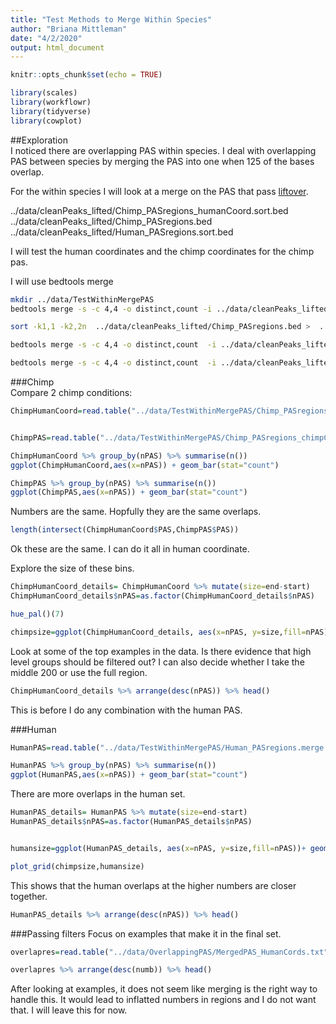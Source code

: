 ```yaml
---
title: "Test Methods to Merge Within Species"
author: "Briana Mittleman"
date: "4/2/2020"
output: html_document
---
```


```r
knitr::opts_chunk$set(echo = TRUE)
```


```r
library(scales)
library(workflowr)
library(tidyverse)
library(cowplot)
```
##Exploration  
I noticed there are overlapping PAS within species. I deal with overlapping PAS between species by merging the PAS into one when 125 of the bases overlap. 

For the within species I will look at a merge on the PAS that pass [liftover](liftoverPAS.html). 

../data/cleanPeaks_lifted/Chimp_PASregions_humanCoord.sort.bed
../data/cleanPeaks_lifted/Chimp_PASregions.bed
../data/cleanPeaks_lifted/Human_PASregions.sort.bed

I will test the human coordinates and the chimp coordinates for the chimp pas. 

I will use bedtools merge 

```bash
mkdir ../data/TestWithinMergePAS
bedtools merge -s -c 4,4 -o distinct,count -i ../data/cleanPeaks_lifted/Chimp_PASregions_humanCoord.sort.bed > ../data/TestWithinMergePAS/Chimp_PASregions_humanCoord.merge.bed

sort -k1,1 -k2,2n  ../data/cleanPeaks_lifted/Chimp_PASregions.bed >  ../data/cleanPeaks_lifted/Chimp_PASregions.sort.bed

bedtools merge -s -c 4,4 -o distinct,count  -i ../data/cleanPeaks_lifted/Chimp_PASregions.sort.bed > ../data/TestWithinMergePAS/Chimp_PASregions_chimpCoord.merge.bed

bedtools merge -s -c 4,4 -o distinct,count  -i ../data/cleanPeaks_lifted/Human_PASregions.sort.bed > ../data/TestWithinMergePAS/Human_PASregions.merge.bed


```


###Chimp  
Compare 2 chimp conditions:  

```r
ChimpHumanCoord=read.table("../data/TestWithinMergePAS/Chimp_PASregions_humanCoord.merge.bed",col.names = c("chr",'start','end','PAS', 'nPAS'),stringsAsFactors = F)


ChimpPAS=read.table("../data/TestWithinMergePAS/Chimp_PASregions_chimpCoord.merge.bed",col.names = c("chr",'start','end','PAS', 'nPAS'),stringsAsFactors = F)
```


```r
ChimpHumanCoord %>% group_by(nPAS) %>% summarise(n())
ggplot(ChimpHumanCoord,aes(x=nPAS)) + geom_bar(stat="count")
```
```r
ChimpPAS %>% group_by(nPAS) %>% summarise(n())
ggplot(ChimpPAS,aes(x=nPAS)) + geom_bar(stat="count")
```
Numbers are the same. Hopfully they are the same overlaps.  

```r
length(intersect(ChimpHumanCoord$PAS,ChimpPAS$PAS))
```
Ok these are the same. I can do it all in human coordinate.  

Explore the size of these bins.  

```r
ChimpHumanCoord_details= ChimpHumanCoord %>% mutate(size=end-start)
ChimpHumanCoord_details$nPAS=as.factor(ChimpHumanCoord_details$nPAS)
```


```r
hue_pal()(7)

```

```r
chimpsize=ggplot(ChimpHumanCoord_details, aes(x=nPAS, y=size,fill=nPAS))+ geom_boxplot() + geom_hline(yintercept = 200,col="#F8766D")+  geom_hline(yintercept = 400,col="#C49A00") + geom_hline(yintercept = 600,col="#53B400") + geom_hline(yintercept = 800,col="#00C094") + geom_hline(yintercept = 1000,col="#00B6EB") + geom_hline(yintercept = 1200,col="#A58AFF")+ geom_hline(yintercept = 1400,col="#FB61D7")+ labs(title="Size of chimp overlap PAS, colored by expected if overlap = 1 base")
```

Look at some of the top examples in the data. Is there evidence that high level groups should be filtered out?  I can also decide whether I take the middle 200 or use the full region.  

```r
ChimpHumanCoord_details %>% arrange(desc(nPAS)) %>% head()
```
This is before I do any combination with the human PAS. 


###Human  

```r
HumanPAS=read.table("../data/TestWithinMergePAS/Human_PASregions.merge.bed",col.names = c("chr",'start','end','PAS', 'nPAS'),stringsAsFactors = F)
```


```r
HumanPAS %>% group_by(nPAS) %>% summarise(n())
ggplot(HumanPAS,aes(x=nPAS)) + geom_bar(stat="count")
```

There are more overlaps in the human set.  

```r

HumanPAS_details= HumanPAS %>% mutate(size=end-start)
HumanPAS_details$nPAS=as.factor(HumanPAS_details$nPAS)


humansize=ggplot(HumanPAS_details, aes(x=nPAS, y=size,fill=nPAS))+ geom_boxplot() + geom_hline(yintercept = 200,col="#F8766D")+  geom_hline(yintercept = 400,col="#C49A00") + geom_hline(yintercept = 600,col="#53B400") + geom_hline(yintercept = 800,col="#00C094") + geom_hline(yintercept = 1000,col="#00B6EB") + geom_hline(yintercept = 1200,col="#A58AFF")+ geom_hline(yintercept = 1400,col="#FB61D7")+ labs(title="Size of human overlap PAS, colored by expected if overlap = 1 base")
```


```r
plot_grid(chimpsize,humansize)
```
This shows that the human overlaps at the higher numbers are closer together.  
```r
HumanPAS_details %>% arrange(desc(nPAS)) %>% head()

```

###Passing filters 
Focus on examples that make it in the final set.  

```r
overlapres=read.table("../data/OverlappingPAS/MergedPAS_HumanCords.txt", col.names = c("chr", "start", "end", "name", "numb")) %>% mutate(length=end-start) 

overlapres %>% arrange(desc(numb)) %>% head()
```

After looking at examples, it does not seem like merging is the right way to handle this. It would lead to inflatted numbers in regions and I do not want that. I will leave this for now.  
